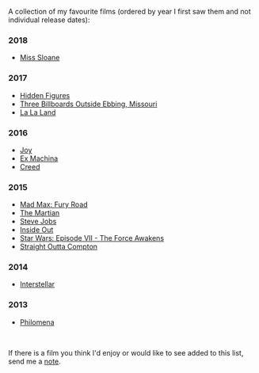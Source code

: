 
<Head>
  <title>Theatre</title>
</Head>

A collection of my favourite films (ordered by year I first saw them and not individual release dates):

### 2018

- [Miss Sloane](https://www.imdb.com/title/tt4540710/)

### 2017

- [Hidden Figures](http://www.imdb.com/title/tt4846340/)
- [Three Billboards Outside Ebbing, Missouri](https://www.imdb.com/title/tt5027774/)
- [La La Land](https://www.imdb.com/title/tt3783958/)

### 2016

- [Joy](http://www.imdb.com/title/tt2446980/)
- [Ex Machina](http://www.imdb.com/title/tt0470752/)
- [Creed](http://www.imdb.com/title/tt3076658/)

### 2015

- [Mad Max: Fury Road](http://www.imdb.com/title/tt1392190/)
- [The Martian](http://www.imdb.com/title/tt3659388/)
- [Steve Jobs](http://www.imdb.com/title/tt2080374/)
- [Inside Out](http://www.imdb.com/title/tt2096673/)
- [Star Wars: Episode VII - The Force Awakens](https://www.imdb.com/title/tt2488496/)
- [Straight Outta Compton](https://www.imdb.com/title/tt1398426/)

### 2014

- [Interstellar](http://www.imdb.com/title/tt0816692/)

### 2013

- [Philomena](http://www.imdb.com/title/tt2431286/)

<br />

If there is a film you think I'd enjoy or would like to see added to this list, send me a [note](mailto:d.newell1@outlook.com?subject=🎞).
